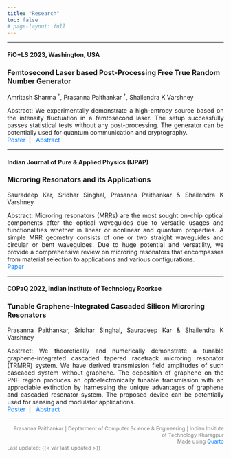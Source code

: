---
title: "Research"
toc: false
# page-layout: full
---
<style>
  p {
    text-align: justify;
  }

  a {
    color: #007bff;
    /* color: inherit; */
    text-decoration: none;
  }
</style>
<hr>

#### FiO+LS 2023, Washington, USA
### Femtosecond Laser based Post-Processing Free True Random Number Generator
Amritash Sharma <sup>&dagger;</sup>, Prasanna Paithankar <sup>&dagger;</sup>, Shailendra K Varshney

Abstract: We experimentally demonstrate a high-entropy source based on the intensity fluctuation in a femtosecond laser. The setup successfully passes statistical tests without any post-processing. The generator can be potentially used for quantum communication and cryptography.<br>
[<i class="bi bi-easel2"></i> Poster](Assets/JTu5A.57-1.pdf)\ \ |\ \ [<i class="bi bi-card-heading"></i> Abstract](Assets/FiO_RNG_Abstract.pdf)\ \

<hr>

#### Indian Journal of Pure & Applied Physics (IJPAP)
### Microring Resonators and its Applications
Sauradeep Kar, Sridhar Singhal, Prasanna Paithankar & Shailendra K Varshney

Abstract: Microring resonators (MRRs) are the most sought on-chip optical components after the optical waveguides due to versatile usages and functionalities whether in linear or nonlinear and quantum properties. A simple MRR geometry consists of one or two straight waveguides and circular or bent waveguides. Due to huge potential and versatility, we provide a comprehensive review on microring resonators that encompasses from material selection to applications and various configurations.<br>
[<i class="bi bi-filetype-pdf"></i> Paper](https://or.niscpr.res.in/index.php/IJPAP/article/view/110)

<hr>

#### COPaQ 2022, Indian Institute of Technology Roorkee
### Tunable Graphene-Integrated Cascaded Silicon Microring Resonators
Prasanna Paithankar, Sridhar Singhal, Sauradeep Kar & Shailendra K Varshney

Abstract: We theoretically and numerically demonstrate a tunable graphene-integrated cascaded tapered racetrack microring resonator (TRMRR) system. We have derived transmission field amplitudes of such cascaded system without graphene. The deposition of graphene on the PNF region produces an optoelectronically tunable transmission with an appreciable extinction by harnessing the unique advantages of graphene and cascaded resonator system. The proposed device can be potentially used for sensing and modulator applications.<br>
[<i class="bi bi-easel2"></i> Poster](Assets/COPaQ_2022_Poster.pdf)\ \ |\ \ [<i class="bi bi-card-heading"></i> Abstract](Assets/COPaQ_2022_Abstract.pdf)

<hr>
<div style="font-size: 12px; color: grey; text-align: right; ">
Prasanna Paithankar | Deptarment of Computer Science & Engineering | Indian Insitute of Technology Kharagpur<br>Made using [Quarto](https://quarto.org/) </div>
<div style="font-size: 12px; color: grey; ">
Last updated: {{< var last_updated >}}</div>